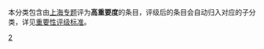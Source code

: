 本分类包含由[[Wikipedia:上海专题|上海专题]]评为'''高重要度'''的条目，评级后的条目会自动归入对应的子分类，详见[[Wikipedia:上海专题/评级#评级指南|重要性评级标准]]。

{{cat importance|topic=上海|sort=上海|importance=高}}

{{CategoryTOC}}
[[Category:各重要度上海条目|2]]